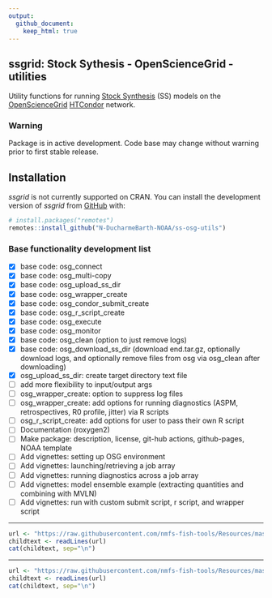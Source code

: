 ```yaml
---
output:
  github_document:
    keep_html: true
---
```


<!-- README.md is generated from README.Rmd. Please edit that file -->

## ssgrid: Stock Sythesis - OpenScienceGrid - utilities 

Utility functions for running [Stock Synthesis](https://github.com/nmfs-stock-synthesis/stock-synthesis) (SS) models on the [OpenScienceGrid](https://osg-htc.org/) [HTCondor](https://htcondor.org/) network.

### Warning

Package is in active development. Code base may change without warning prior to first stable release.

## Installation

*ssgrid* is not currently supported on CRAN. You can install the development version of *ssgrid* from [GitHub](https://github.com/) with:

``` r
# install.packages("remotes")
remotes::install_github("N-DucharmeBarth-NOAA/ss-osg-utils")
```
### Base functionality development list
- [x] base code: osg_connect
- [x] base code: osg_multi-copy
- [x] base code: osg_upload_ss_dir
- [x] base code: osg_wrapper_create
- [x] base code: osg_condor_submit_create
- [x] base code: osg_r_script_create
- [x] base code: osg_execute
- [x] base code: osg_monitor
- [x] base code: osg_clean (option to just remove logs)
- [x] base code: osg_download_ss_dir (download end.tar.gz, optionally download logs, and optionally remove files from osg via osg_clean after downloading)
- [x] osg_upload_ss_dir: create target directory text file
- [ ] add more flexibility to input/output args
- [ ] osg_wrapper_create: option to suppress log files
- [ ] osg_wrapper_create: add options for running diagnostics (ASPM, retrospectives, R0 profile, jitter) via R scripts
- [ ] osg_r_script_create: add options for user to pass their own R script
- [ ] Documentation (roxygen2)
- [ ] Make package: description, license, git-hub actions, github-pages, NOAA template
- [ ] Add vignettes: setting up OSG environment
- [ ] Add vignettes: launching/retrieving a job array
- [ ] Add vignettes: running diagnostics across a job array
- [ ] Add vignettes: model ensemble example (extracting quantities and combining with MVLN)
- [ ] Add vignettes: run with custom submit script, r script, and wrapper script


<!-- Do not edit below. This adds the Disclaimer and NMFS footer. -->

****

```r
url <- "https://raw.githubusercontent.com/nmfs-fish-tools/Resources/master/Disclaimer.md"
childtext <- readLines(url)
cat(childtext, sep="\n")
```

****

```r
url <- "https://raw.githubusercontent.com/nmfs-fish-tools/Resources/master/footer.md" 
childtext <- readLines(url)
cat(childtext, sep="\n")
```

